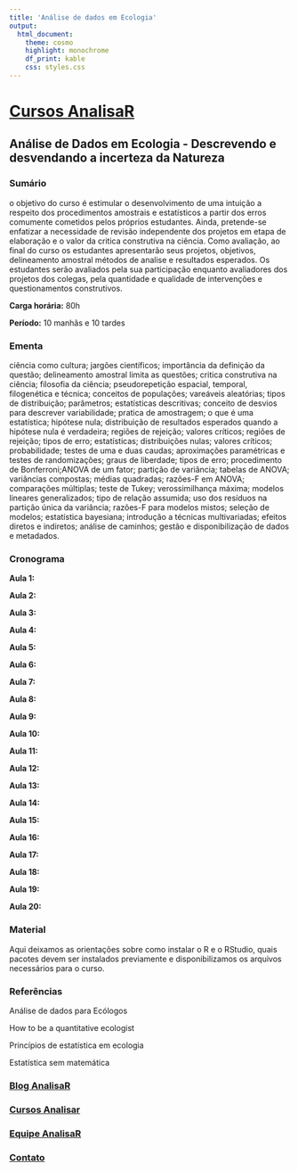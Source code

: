 ```yaml
---
title: 'Análise de dados em Ecologia'
output: 
  html_document:
    theme: cosmo
    highlight: monochrome
    df_print: kable
    css: styles.css
---
```


# [**Cursos AnalisaR**](Cursos.html)

## **Análise de Dados em Ecologia - Descrevendo e desvendando a incerteza da Natureza**{.tabset .tabset-pills}

### **Sumário**

o objetivo do curso é estimular o desenvolvimento de uma
intuição a respeito dos procedimentos amostrais e estatísticos a partir dos erros
comumente cometidos pelos próprios estudantes. Ainda, pretende-se enfatizar a
necessidade de revisão independente dos projetos em etapa de elaboração e o valor da
critica construtiva na ciência. Como avaliação, ao final do curso os estudantes
apresentarão seus projetos, objetivos, delineamento amostral métodos de analise e
resultados esperados. Os estudantes serão avaliados pela sua participação enquanto
avaliadores dos projetos dos colegas, pela quantidade e qualidade de intervenções e
questionamentos construtivos.

**Carga horária:** 80h

**Período:** 10 manhãs e 10 tardes

### **Ementa** 

ciência como cultura; jargões científicos; importância da definição
da questão; delineamento amostral limita as questões; critica construtiva na ciência;
filosofia da ciência; pseudorepetição espacial, temporal, filogenética e técnica;
conceitos de populações; vareáveis aleatórias; tipos de distribuição; parâmetros;
estatísticas descritivas; conceito de desvios para descrever variabilidade; pratica de
amostragem; o que é uma estatística; hipótese nula; distribuição de resultados
esperados quando a hipótese nula é verdadeira; regiões de rejeição; valores críticos;
regiões de rejeição; tipos de erro; estatísticas; distribuições nulas; valores críticos;
probabilidade; testes de uma e duas caudas; aproximações paramétricas e testes de
randomizações; graus de liberdade; tipos de erro; procedimento de Bonferroni;ANOVA de um fator; partição de variância; tabelas de ANOVA; variâncias
compostas; médias quadradas; razões-F em ANOVA; comparações múltiplas; teste de
Tukey; verossimilhança máxima; modelos lineares generalizados; tipo de relação
assumida; uso dos resíduos na partição única da variância; razões-F para modelos
mistos; seleção de modelos; estatística bayesiana; introdução a técnicas multivariadas;
efeitos diretos e indiretos; análise de caminhos; gestão e disponibilização de dados e
metadados.

### **Cronograma**

**Aula 1:**

**Aula 2:**

**Aula 3:**

**Aula 4:**

**Aula 5:**

**Aula 6:**

**Aula 7:**

**Aula 8:**

**Aula 9:**

**Aula 10:**

**Aula 11:**

**Aula 12:**

**Aula 13:**

**Aula 14:**

**Aula 15:**

**Aula 16:**

**Aula 17:**

**Aula 18:**

**Aula 19:**

**Aula 20:**

### **Material**

Aqui deixamos as orientações sobre como instalar o R e o RStudio, quais pacotes devem ser instalados previamente e disponibilizamos os arquivos necessários para o curso.

### **Referências**

Análise de dados para Ecólogos

How to be a quantitative ecologist

Princípios de estatística em ecologia

Estatística sem matemática

### [Blog AnalisaR](index.html)

### [Cursos Analisar](Cursos.html)

### [Equipe AnalisaR](https://vntborgesjr.github.io/vntborgesjr/)

### [Contato](Contato.html)